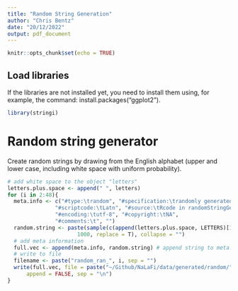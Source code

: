 ```yaml
---
title: "Random String Generation"
author: "Chris Bentz"
date: "20/12/2022"
output: pdf_document
---
```


```r
knitr::opts_chunk$set(echo = TRUE)
```

## Load libraries
If the libraries are not installed yet, you need to install them using, for example, the command: install.packages("ggplot2"). 
```r
library(stringi)
```

# Random string generator
Create random strings by drawing from the English alphabet (upper and lower case, including white space with uniform probability).
```r
# add white space to the object "letters"
letters.plus.space <- append(" ", letters)
for (i in 2:48){
  meta.info <- c("#type:\trandom", "#specification:\trandomly generated string (ran)",
               "#scriptcode:\tLatn", "#source:\tRcode in randomStringGenerator.Rmd",
               "#encoding:\tutf-8", "#copyright:\tNA", 
               "#comments:\t", "")
  random.string <- paste(sample(c(append(letters.plus.space, LETTERS)[1:i]), 
                      1000, replace = T), collapse = "")
  # add meta information
  full.vec <- append(meta.info, random.string) # append string to meta.info vector
  # write to file
  filename <- paste("random_ran_", i, sep = "")
  write(full.vec, file = paste("~/Github/NaLaFi/data/generated/random/", filename, sep = ""), 
      append = FALSE, sep = "\n")
}
```
